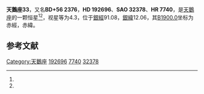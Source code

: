 {{Starbox begin
| name = 天鵝座33
}}
{{Starbox observe
| epoch = [[J2000.0|J2000.0]]
| constell = [[天鵝座|天鵝座]]<ref name=SIMBAD>{{cite web
 | url=http://simbad.u-strasbg.fr/simbad/sim-id?Ident=HR+7740
 | title =Pulsating variable Star
 | publisher=Centre de Données astronomiques de Strasbourg
 | work=SIMBAD
 | accessdate=2012-07-13}}</ref><ref name=DATA>{{cite web
 | url=http://vizier.u-strasbg.fr/viz-bin/VizieR-5?-out.add=.&-source=5050&-corr=PK=HR&-out.max=9999&HR=7740
 | title=VizieR Detailed Page
 | accessdate=2012-07-13
 | archive-date=2016-03-05
 | archive-url=https://web.archive.org/web/20160305222906/http://vizier.u-strasbg.fr/viz-bin/VizieR-5?-out.add=.&-source=5050&-corr=PK=HR&-out.max=9999&HR=7740
 | dead-url=no
 }}</ref>
| 星官 = 
| ra = {{RA|20|13|23.9}}<ref name=SIMBAD /><ref name=DATA />
| dec = {{DEC|+56|34|4}}<ref name=SIMBAD /><ref name=DATA />
| appmag_v = 4.3<ref name=SIMBAD /><ref name=DATA />
}}
{{Starbox character
| class = A3IV-Vn<ref name=SIMBAD /><ref name=DATA />
| b-v = 0.11<ref name=SIMBAD /><ref name=DATA />
| u-b = 0.08<ref name=SIMBAD /><ref name=DATA />
| r-i = 0.06<ref name=SIMBAD /><ref name=DATA />
| variable = 
}}
{{Starbox astrometry
| radial_v = 0.08
| prop_mo_ra = -18
| parallax = 0.021
| p_error = 
}}
{{Starbox catalog
| names =BD+56 2376，[[SAO星表|SAO]] 32378，[[HD星表|HD]] 192696，[[HR星表|HR]] 7740}}
{{Starbox reference |Simbad=HR+7740}}
{{Starbox end}}

'''天鵝座33'''，又名'''BD+56 2376'''，'''HD 192696'''、'''SAO 32378'''、'''HR 7740'''，是[[天鵝座|天鵝座]]的一颗恒星<ref name=SIMBAD /><ref name=DATA />，视星等为4.3，位于[[銀道座標系|銀經]]91.08，[[銀道座標系|銀緯]]12.06，其[[B1900.0|B1900.0]]坐标为赤經{{RA|20|11|4.4}}，赤緯{{DEC|+56|12.06|42}}。

== 参考文献 ==
{{reflist}}

{{star-stub}}

{{天鵝座恒星}}
{{星官|奚仲|4|7}}
[[Category:天鵝座|Category:天鵝座]]
[[Category:HD和HDE天體|192696]]
[[Category:HR天體|7740]]
[[Category:SAO天體|32378]]